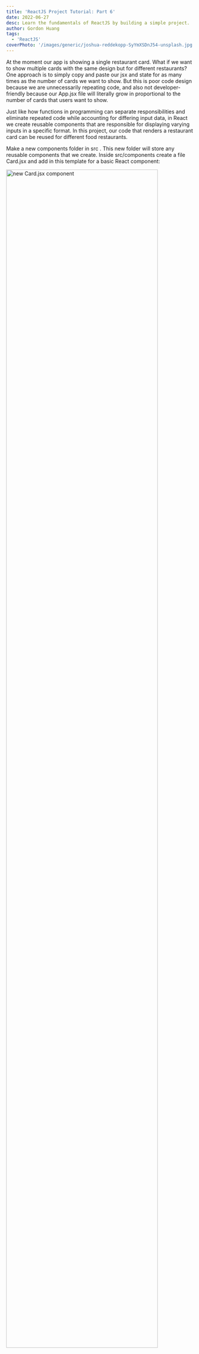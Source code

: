 ```yaml
---
title: 'ReactJS Project Tutorial: Part 6'
date: 2022-06-27
desc: Learn the fundamentals of ReactJS by building a simple project.
author: Gordon Huang
tags:
  - 'ReactJS'
coverPhoto: '/images/generic/joshua-reddekopp-SyYmXSDnJ54-unsplash.jpg'
---
```


At the moment our app is showing a single restaurant card. What if we want to show multiple cards with the same design but for different restaurants? One approach is to simply copy and paste our jsx and state for as many times as the number of cards we want to show. But this is poor code design because we are unnecessarily repeating code, and also not developer-friendly because our App.jsx file will literally grow in proportional to the number of cards that users want to show.

Just like how functions in programming can separate responsibilities and eliminate repeated code while accounting for differing input data, in React we create reusable components that are responsible for displaying varying inputs in a specific format. In this project, our code that renders a restaurant card can be reused for different food restaurants.

Make a new <FileName>components </FileName> folder in <FileName>src </FileName>. This new folder will store any reusable components that we create. Inside <FileName>src/components </FileName> create a file <FileName>Card.jsx </FileName> and add in this template for a basic React component:

<Centerer>
<img src="https://imgur.com/3qnvh1a.png" alt="new Card.jsx component" width="90%" />
</Centerer>

We want this `Card` component to render the restaurant card we made in <FileName>App.jsx </FileName>. Cut and paste that JSX into the return of this `Card` component. Remember to wrap it in parentheses. Also be sure to move the star.svg and <FileName>Card.css </FileName> imports from <FileName>App.jsx </FileName> to <FileName>Card.jsx </FileName> (hint: the path from <FileName>Card.jsx </FileName> to <FileName>Card.css </FileName> is <FileName>"../styles/Card.css" </FileName> where ".." means "the parent folder of the folder that contains this file").

```jsx:src/components/Card.jsx showLineNumbers {1-2, 6-14, 16-35}
import '../styles/Card.css'
import { ReactComponent as Star } from '../assets/star.svg'

const Card = () => {

    const renderStars = (numStars) => {
        let stars = []
        for (let i = 0; i < numStars; i++) {
          stars.push(
            <Star key={i} className='starIcon' />
          )
        }
        return stars
    }

    return (
        <div className="card">
          <h3>{name}</h3>
          <h4>{tags.join(" • ")}</h4>
          <h4>{address}</h4>
          <h4>
            <a href={website} target="blank">
              {website}
            </a>
          </h4>
          <p>{notes}</p>
          <div className="metricsContainer">
            <div className="ratingContainer">
              Rating {rating}/5
              {renderStars(rating)}
            </div>
            <div className="visitsContainer">Visited {visits} times</div>
          </div>
        </div>
    )
}

export default Card
```

Now back in <FileName>src/App.jsx </FileName> import the `Card` component and render it.

```jsx:src/App.jsx showLineNumbers {6, 25}
import './styles/App.css'
import './styles/Card.css'
import logo from './assets/logo512.png'
import { ReactComponent as Star } from './assets/star.svg'
import { useState } from 'react'
import Card from './components/Card'

const App = () => {
  ...
  return (
    <>
      <header>
        <nav>
          Food
          <img src={logo} alt="logo" />
          Places
        </nav>
      </header>
      <main>
        <h1>My List</h1>
        <p>
          Here is a list of all the restaurants, cafes, dessert bars and other eateries that I want
          to keep a record of either because I like them, dislike them, or would like to find out.
        </p>
        <Card />
      </main>
    </>
  )
}
```

These changes won't work just yet because the state in <FileName>Card.jsx </FileName> is undefined. But instead of moving all state from <FileName>App.jsx </FileName> to <FileName>Card.jsx </FileName>, we're going to do something slightly differently. In <FileName>App.jsx </FileName> we'll replace all of our state variables with a single state called `place` which will store all the info for our restaurant in a single JavaScript _Object_. A JavaScript Object is a type of data structure which stores key-value pairs.

```jsx:src/App.jsx showLineNumbers {3-11}
const App = () => {

  const [place, setState] = useState({
    "name": "Machiavelli Ristorante Italiano",
    "tags": ["Pizza", "Pasta"],
    "address": "123 Clarence St, Sydney NSW 2000",
    "website": "https://www.machiavelli.com.au",
    "notes": "Authentic Italian restaurant serving a traditional Neapolitan cuisine. The Linguine Gamberi was good value but a little bland in flavour.",
    "rating": 4,
    "visits": 3
  })

  return (
    ...
  )
}
```

To let our `Card` component access this state, we pass it as a "property" or "prop" of the `Card` component. We can name the property anything we like, such as `info`.

```jsx:src/App.jsx showLineNumbers {18}
const App = () => {
  ...
  return (
    <>
      <header>
        <nav>
          Food
          <img src={logo} alt="logo" />
          Places
        </nav>
      </header>
      <main>
        <h1>My List</h1>
        <p>
          Here is a list of all the restaurants, cafes, dessert bars and other eateries that I want
          to keep a record of either because I like them, dislike them, or would like to find out.
        </p>
        <Card info={place}/>
      </main>
    </>
  )
}
```

Finally, to access this state in our `Card` component, declare a `props` argument for our `Card` function and add `props.info` to the beginning of all state variables. As an example, for `props.info.name` it means to access the value associated with the `name` key in the `place` object that was passed into the `info` prop of the `Card` component.

```jsx:src/components/Card.jsx showLineNumbers {7-9,12,15,18-19,21}
const Card = (props) => {

    ...

    return (
        <div className="card">
          <h3>{props.info.name}</h3>
          <h4>{props.info.tags.join(" • ")}</h4>
          <h4>{props.info.address}</h4>
          <h4>
            <a href={props.info.website} target="blank">
              {props.info.website}
            </a>
          </h4>
          <p>{props.info.notes}</p>
          <div className="metricsContainer">
            <div className="ratingContainer">
              Rating {props.info.rating}/5
              {renderStars(props.info.rating)}
            </div>
            <div className="visitsContainer">Visited {props.info.visits} times</div>
          </div>
        </div>
    )
}
```

<Centerer>
  <img src="https://imgur.com/Ad61UQl.png" width="80%" />
</Centerer>

The refactor is now complete and our app should work as it did before. This work of extracting some JSX into its own component might seem tiresome and pointless, but it is good for a couple reasons:

- it makes both our `App` and `Card` componen code smaller and less cluttered,
- it allows the `Card` component to be reused for different input data.

Let's render multiple food places with our new `Card` component. In <FileName>src/App.jsx </FileName> import the dummy restaurant data from <FileName>src/assets/data.json </FileName>.

```jsx:src/App.jsx showLineNumbers {6}
import './styles/App.css'
import './styles/Card.css'
import logo from './assets/logo512.png'
import { useState } from 'react'
import Card from './components/Card'
import placesInfo from './assets/data.json'

const App = () => {
  ...
}
```

Replace the `place` state with a `places` state assigned initially to the array of objects `placesInfo` imported from <FileName>data.json </FileName>. This array contains objects of restaurant info in the same format as our previous `place` object.

```jsx:src/App.jsx showLineNumbers {3}
const App = () => {

  const [places, setStates] = useState(placesInfo)

  return (
    ...
  )
}
```

To display a card for each restaurant in the list, we'll use the JavaScript `Array.map` method which transforms each object in the array into a `<Card />` component.

```jsx:src/App.jsx showLineNumbers {20}
const App = () => {

  const [places, setStates] = useState(placesInfo)

  return (
    <>
      <header>
        <nav>
          Food
          <img src={logo} alt="logo" />
          Places
        </nav>
      </header>
      <main>
        <h1>My List</h1>
        <p>
          Here is a list of all the restaurants, cafes, dessert bars and other eateries that I want
          to keep a record of either because I like them, dislike them, or would like to find out.
        </p>
        {places.map((place, i) => <Card key={i} info={place}/>)}
      </main>
    </>
  )
}
```

The `Array.map` method takes an argument: a function taking in an array item and returning something else to replace it. We pass in an arrow function which takes in two arguments: a `place` which is an ierm from the `places` array, and `i` which is simply the index of the current item (starting from 0). The arrow function the returns a `<Card key={i} info={place} />`. Remember each component in a list must have a unique `key` prop, which we use `i` for.

Our app now renders a list of cards of all restaurants specfied in the `places` array.

<Centerer>
  <img src="https://imgur.com/wc2JBvd.png" width="80%" />
</Centerer>

That's all for this tutorial series. The fundamental concepts that you have learned here including components, props and state will be useful in all future ReactJS projects that you work on.

There are also many more things to learn which we haven't covered in this series. What if you want to provide a form to add more restaurants, or increase `visits` count for a restaurant? These features can be achieved using things called *event handlers*, which ReactJS does very similarly to HTML. There are plenty of resources online including other articles, videos and documentation to teach you those things. The best way to learn how to use them is to continue building projects and searching the internet for learning resources like these whenever you get stuck. Good luck on your ReactJS journey and have fun!

